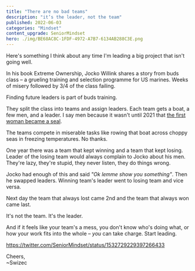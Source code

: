 ```yaml
---
title: "There are no bad teams" 
description: "it’s the leader, not the team" 
published: 2022-06-03
categories: "Mindset"
content_upgrade: SeniorMindset
hero: ./img/BE68AC8C-1FDF-4972-A7B7-6134AB288C3E.png
---
```


Here's something I think about any time I'm leading a big project that isn't going well.

In his book Extreme Ownership, Jocko Willink shares a story from buds class – a grueling training and selection programme for US marines. Weeks of misery followed by 3/4 of the class failing.

Finding future leaders is part of buds training.

They split the class into teams and assign leaders. Each team gets a boat, a few men, and a leader. I say men because it wasn't until 2021 that [the first woman became a seal](https://soaa.org/first-female-navy-seal/).

The teams compete in miserable tasks like rowing that boat across choppy seas in freezing temperatures. No thanks.

One year there was a team that kept winning and a team that kept losing. Leader of the losing team would always complain to Jocko about his men. They're lazy, they're stupid, they never listen, they do things wrong.

Jocko had enough of this and said *"Ok lemme show you something"*. Then he swapped leaders. Winning team's leader went to losing team and vice versa.

Next day the team that always lost came 2nd and the team that always won came last.

It's not the team. It's the leader.

And if it feels like your team's a mess, you don't know who's doing what, or how your work fits into the whole – *you* can take charge. Start leading.

https://twitter.com/SeniorMindset/status/1532729229397266433

Cheers,<br/>
~Swizec